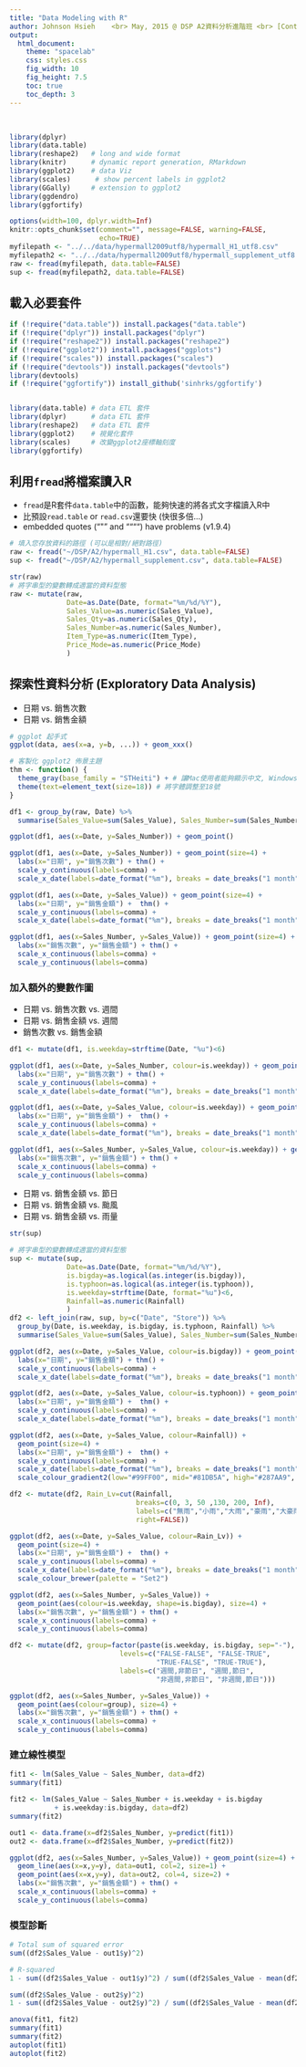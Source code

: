 ```yaml
---
title: "Data Modeling with R"
author: Johnson Hsieh    <br> May, 2015 @ DSP A2資料分析進階班 <br> [Contact me](mailto:johnson@dsp.im)｜[Data Analyst Training Program @ DSP](http://dsp.im/dsp-data-science-learning-map/) <br>   
output: 
  html_document:
    theme: "spacelab"
    css: styles.css
    fig_width: 10
    fig_height: 7.5
    toc: true
    toc_depth: 3
---
```

<br>
```r
library(dplyr)
library(data.table)
library(reshape2)   # long and wide format
library(knitr)      # dynamic report generation, RMarkdown
library(ggplot2)    # data Viz
library(scales)      # show percent labels in ggplot2
library(GGally)     # extension to ggplot2
library(ggdendro)
library(ggfortify)

options(width=100, dplyr.width=Inf)
knitr::opts_chunk$set(comment="", message=FALSE, warning=FALSE, 
                      echo=TRUE)
myfilepath <- "../../data/hypermall2009utf8/hypermall_H1_utf8.csv"
myfilepath2 <- "../../data/hypermall2009utf8/hypermall_supplement_utf8.csv" 
raw <- fread(myfilepath, data.table=FALSE)
sup <- fread(myfilepath2, data.table=FALSE)
```

## 載入必要套件
```r
if (!require("data.table")) install.packages("data.table")
if (!require("dplyr")) install.packages("dplyr") 
if (!require("reshape2")) install.packages("reshape2") 
if (!require("ggplot2")) install.packages("ggplots") 
if (!require("scales")) install.packages("scales") 
if (!require("devtools")) install.packages("devtools") 
library(devtools)
if (!require("ggfortify")) install_github('sinhrks/ggfortify')


library(data.table) # data ETL 套件 
library(dplyr)      # data ETL 套件
library(reshape2)   # data ETL 套件
library(ggplot2)    # 視覺化套件
library(scales)     # 改變ggplot2座標軸刻度
library(ggfortify)
```

## 利用`fread`將檔案讀入R
- `fread`是R套件`data.table`中的函數，能夠快速的將各式文字檔讀入R中    
- 比預設`read.table` or `read.csv`還要快 (快很多倍...)
- embedded quotes ("\"" and """") have problems (v1.9.4)
```r
# 填入您存放資料的路徑 (可以是相對/絕對路徑)
raw <- fread("~/DSP/A2/hypermall_H1.csv", data.table=FALSE)
sup <- fread("~/DSP/A2/hypermall_supplement.csv", data.table=FALSE)
```

```r
str(raw)
# 將字串型的變數轉成適當的資料型態
raw <- mutate(raw, 
              Date=as.Date(Date, format="%m/%d/%Y"),
              Sales_Value=as.numeric(Sales_Value), 
              Sales_Qty=as.numeric(Sales_Qty),
              Sales_Number=as.numeric(Sales_Number), 
              Item_Type=as.numeric(Item_Type),
              Price_Mode=as.numeric(Price_Mode)
              )
```


## 探索性資料分析 (Exploratory Data Analysis)
- 日期 vs. 銷售次數
- 日期 vs. 銷售金額

```r
# ggplot 起手式
ggplot(data, aes(x=a, y=b, ...)) + geom_xxx()
```
```r
# 客製化 ggplot2 佈景主題
thm <- function() {
  theme_gray(base_family = "STHeiti") + # 讓Mac使用者能夠顯示中文, Windows使用者應省略這行
  theme(text=element_text(size=18)) # 將字體調整至18號
}

df1 <- group_by(raw, Date) %>% 
  summarise(Sales_Value=sum(Sales_Value), Sales_Number=sum(Sales_Number))

ggplot(df1, aes(x=Date, y=Sales_Number)) + geom_point()

ggplot(df1, aes(x=Date, y=Sales_Number)) + geom_point(size=4) + 
  labs(x="日期", y="銷售次數") + thm() + 
  scale_y_continuous(labels=comma) +
  scale_x_date(labels=date_format("%m"), breaks = date_breaks("1 month"))

ggplot(df1, aes(x=Date, y=Sales_Value)) + geom_point(size=4) + 
  labs(x="日期", y="銷售金額") +  thm() + 
  scale_y_continuous(labels=comma) + 
  scale_x_date(labels=date_format("%m"), breaks = date_breaks("1 month"))

ggplot(df1, aes(x=Sales_Number, y=Sales_Value)) + geom_point(size=4) +
  labs(x="銷售次數", y="銷售金額") + thm() + 
  scale_x_continuous(labels=comma) + 
  scale_y_continuous(labels=comma) 
```

### 加入額外的變數作圖
- 日期 vs. 銷售次數 vs. 週間
- 日期 vs. 銷售金額 vs. 週間
- 銷售次數 vs. 銷售金額
```r
df1 <- mutate(df1, is.weekday=strftime(Date, "%u")<6)

ggplot(df1, aes(x=Date, y=Sales_Number, colour=is.weekday)) + geom_point(size=4) + 
  labs(x="日期", y="銷售次數") + thm() + 
  scale_y_continuous(labels=comma) +
  scale_x_date(labels=date_format("%m"), breaks = date_breaks("1 month"))

ggplot(df1, aes(x=Date, y=Sales_Value, colour=is.weekday)) + geom_point(size=4) + 
  labs(x="日期", y="銷售金額") +  thm() + 
  scale_y_continuous(labels=comma) + 
  scale_x_date(labels=date_format("%m"), breaks = date_breaks("1 month"))

ggplot(df1, aes(x=Sales_Number, y=Sales_Value, colour=is.weekday)) + geom_point(size=4) +
  labs(x="銷售次數", y="銷售金額") + thm() + 
  scale_x_continuous(labels=comma) + 
  scale_y_continuous(labels=comma) 
```

- 日期 vs. 銷售金額 vs. 節日
- 日期 vs. 銷售金額 vs. 颱風
- 日期 vs. 銷售金額 vs. 雨量
```r
str(sup)

# 將字串型的變數轉成適當的資料型態
sup <- mutate(sup,
              Date=as.Date(Date, format="%m/%d/%Y"),
              is.bigday=as.logical(as.integer(is.bigday)),
              is.typhoon=as.logical(as.integer(is.typhoon)),
              is.weekday=strftime(Date, format="%u")<6,
              Rainfall=as.numeric(Rainfall)
              )
df2 <- left_join(raw, sup, by=c("Date", "Store")) %>% 
  group_by(Date, is.weekday, is.bigday, is.typhoon, Rainfall) %>% 
  summarise(Sales_Value=sum(Sales_Value), Sales_Number=sum(Sales_Number))

ggplot(df2, aes(x=Date, y=Sales_Value, colour=is.bigday)) + geom_point(size=4) + 
  labs(x="日期", y="銷售金額") + thm() + 
  scale_y_continuous(labels=comma) +
  scale_x_date(labels=date_format("%m"), breaks = date_breaks("1 month"))

ggplot(df2, aes(x=Date, y=Sales_Value, colour=is.typhoon)) + geom_point(size=4) + 
  labs(x="日期", y="銷售金額") +  thm() + 
  scale_y_continuous(labels=comma) + 
  scale_x_date(labels=date_format("%m"), breaks = date_breaks("1 month"))

ggplot(df2, aes(x=Date, y=Sales_Value, colour=Rainfall)) + 
  geom_point(size=4) + 
  labs(x="日期", y="銷售金額") +  thm() + 
  scale_y_continuous(labels=comma) + 
  scale_x_date(labels=date_format("%m"), breaks = date_breaks("1 month")) + 
  scale_colour_gradient2(low="#99FF00", mid="#81DB5A", high="#287AA9", midpoint = 20)

df2 <- mutate(df2, Rain_Lv=cut(Rainfall,
                               breaks=c(0, 3, 50 ,130, 200, Inf), 
                               labels=c("無雨","小雨","大雨","豪雨","大豪雨"),
                               right=FALSE))

ggplot(df2, aes(x=Date, y=Sales_Value, colour=Rain_Lv)) + 
  geom_point(size=4) + 
  labs(x="日期", y="銷售金額") +  thm() + 
  scale_y_continuous(labels=comma) + 
  scale_x_date(labels=date_format("%m"), breaks = date_breaks("1 month")) + 
  scale_colour_brewer(palette = "Set2")

ggplot(df2, aes(x=Sales_Number, y=Sales_Value)) + 
  geom_point(aes(colour=is.weekday, shape=is.bigday), size=4) +
  labs(x="銷售次數", y="銷售金額") + thm() + 
  scale_x_continuous(labels=comma) + 
  scale_y_continuous(labels=comma) 

df2 <- mutate(df2, group=factor(paste(is.weekday, is.bigday, sep="-"), 
                           levels=c("FALSE-FALSE", "FALSE-TRUE", 
                                    "TRUE-FALSE", "TRUE-TRUE"),
                           labels=c("週間,非節日", "週間,節日", 
                                    "非週間,非節日", "非週間,節日")))

ggplot(df2, aes(x=Sales_Number, y=Sales_Value)) + 
  geom_point(aes(colour=group), size=4) +
  labs(x="銷售次數", y="銷售金額") + thm() + 
  scale_x_continuous(labels=comma) + 
  scale_y_continuous(labels=comma) 
```

### 建立線性模型
```r
fit1 <- lm(Sales_Value ~ Sales_Number, data=df2)
summary(fit1)

fit2 <- lm(Sales_Value ~ Sales_Number + is.weekday + is.bigday
           + is.weekday:is.bigday, data=df2)
summary(fit2)

out1 <- data.frame(x=df2$Sales_Number, y=predict(fit1))
out2 <- data.frame(x=df2$Sales_Number, y=predict(fit2))

ggplot(df2, aes(x=Sales_Number, y=Sales_Value)) + geom_point(size=4) +
  geom_line(aes(x=x,y=y), data=out1, col=2, size=1) +
  geom_point(aes(x=x,y=y), data=out2, col=4, size=2) +
  labs(x="銷售次數", y="銷售金額") + thm() + 
  scale_x_continuous(labels=comma) + 
  scale_y_continuous(labels=comma)

```

### 模型診斷
```r
# Total sum of squared error
sum((df2$Sales_Value - out1$y)^2) 

# R-squared
1 - sum((df2$Sales_Value - out1$y)^2) / sum((df2$Sales_Value - mean(df2$Sales_Value))^2)

sum((df2$Sales_Value - out2$y)^2)
1 - sum((df2$Sales_Value - out2$y)^2) / sum((df2$Sales_Value - mean(df2$Sales_Value))^2)

anova(fit1, fit2)
summary(fit1)
summary(fit2)
autoplot(fit1)
autoplot(fit2)
```

